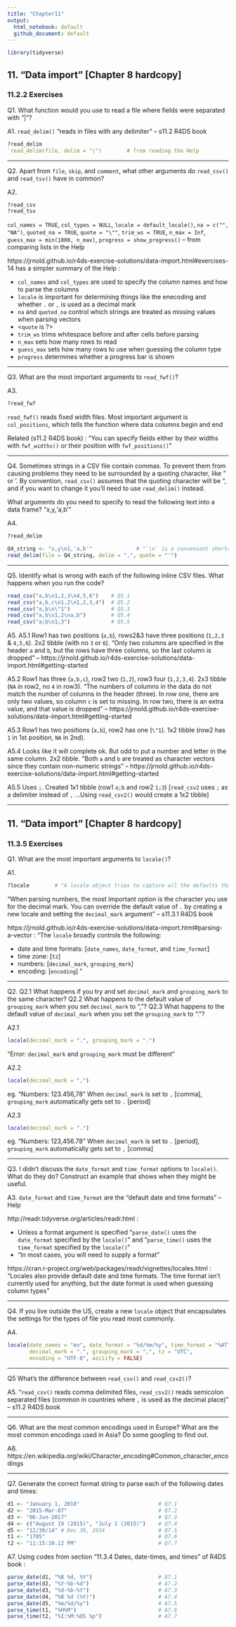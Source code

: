 ```yaml
---
title: "Chapter11"
output:
  html_notebook: default
  github_document: default
---
```


```r
library(tidyverse)
```


## 11. "Data import" [Chapter 8 hardcopy]
### 11.2.2 Exercises

Q1. What function would you use to read a file where fields were separated with “|”?

A1. `read_delim()` "reads in files with any delimiter" -- s11.2 R4DS book
```r
?read_delim
`read_delim(file, delim = "|")        # from reading the Help
```

-----------

Q2. Apart from `file`, `skip`, and `comment`, what other arguments do `read_csv()` and `read_tsv()` have in common?

A2.
```r
?read_csv
?read_tsv
```
`col_names = TRUE`, `col_types = NULL`, `locale = default_locale()`, `na = c("", "NA")`, `quoted_na = TRUE`,
`quote = "\""`, `trim_ws = TRUE`, `n_max = Inf`, `guess_max = min(1000, n_max)`, `progress = show_progress()` -- from comparing lists in the Help

https://jrnold.github.io/r4ds-exercise-solutions/data-import.html#exercises-14 has a simpler summary of the Help :

* `col_names` and `col_types` are used to specify the column names and how to parse the columns
* `locale` is important for determining things like the enecoding and whether `.` or `,` is used as a decimal mark
* `na` and `quoted_na` control which strings are treated as missing values when parsing vectors
* <`quote` is ?>
* `trim_ws` trims whitespace before and after cells before parsing
* `n_max` sets how many rows to read
* `guess_max` sets how many rows to use when guessing the column type
* `progress` determines whether a progress bar is shown

-----------

Q3. What are the most important arguments to `read_fwf()`?

A3.
```r
?read_fwf
```
`read_fwf()` reads fixed width files. Most important argument is `col_positions`, which tells the function where data columns begin and end

Related (s11.2 R4DS book) :
"You can specify fields either by their widths with `fwf_widths()` or their position with `fwf_positions()`"

-----------

Q4.
Sometimes strings in a CSV file contain commas. To prevent them from causing problems they need to be surrounded by a quoting character, like " or '. By convention, `read_csv()` assumes that the quoting character will be ", and if you want to change it you’ll need to use `read_delim()` instead.

What arguments do you need to specify to read the following text into a data frame?
"x,y\n1,'a,b'"

A4.
```r
?read_delim
```

```r
Q4_string <- "x,y\n1,'a,b'"              # "`\n` is a convenient shortcut for adding a new line" -- s11.2 R4DS book
read_delim(file = Q4_string, delim = ",", quote = "'")
```

-----------

Q5.
Identify what is wrong with each of the following inline CSV files. What happens when you run the code?
```r
read_csv("a,b\n1,2,3\n4,5,6")    # Q5.1
read_csv("a,b,c\n1,2\n1,2,3,4")  # Q5.2
read_csv("a,b\n\"1")             # Q5.3
read_csv("a,b\n1,2\na,b")        # Q5.4
read_csv("a;b\n1;3")             # Q5.5
```

A5.
A5.1
Row1 has two positions (`a,b`), rows2&3 have three positions (`1,2,3` & `4,5,6`). 2x2 tibble (with no `3` or `6`).
"Only two columns are specified in the header `a` and `b`, but the rows have three columns, so the last column is dropped" -- https://jrnold.github.io/r4ds-exercise-solutions/data-import.html#getting-started

A5.2
Row1 has three (`a,b,c`), row2 two (`1,2`), row3 four (`1,2,3,4`). 2x3 tibble (`NA` in row2, no `4` in row3).
"The numbers of columns in the data do not match the number of columns in the header (three). In row one, there are only two values, so column `c` is set to missing. In row two, there is an extra value, and that value is dropped" -- https://jrnold.github.io/r4ds-exercise-solutions/data-import.html#getting-started

A5.3
Row1 has two positions (`a,b`), row2 has one (`\"1`). 1x2 tibble (row2 has <int> `1` in 1st position, `NA` in 2nd).

A5.4
Looks like it will complete ok. But odd to put a number and letter in the same column. 2x2 tibble.
"Both `a` and `b` are treated as character vectors since they contain non-numeric strings" -- https://jrnold.github.io/r4ds-exercise-solutions/data-import.html#getting-started

A5.5
Uses `;`. Created 1x1 tibble (row1 `a;b` and row2 `1;3`)
[`read_csv2` uses `;` as a delimiter instead of `,` ...Using `read_csv2()` would create a 1x2 tibble]


-----------

## 11. "Data import" [Chapter 8 hardcopy]
### 11.3.5 Exercises

Q1. What are the most important arguments to `locale()`?

A1.
```r
?locale        # "A locale object tries to capture all the defaults that can vary between countries" -- Help
```
"When parsing numbers, the most important option is the character you use for the decimal mark. You can override the default value of `.` by creating a new locale and setting the `decimal_mark` argument" -- s11.3.1 R4DS book

https://jrnold.github.io/r4ds-exercise-solutions/data-import.html#parsing-a-vector :
"The `locale` broadly controls the following:

* date and time formats: [`date_names`, `date_format`, and `time_format`]
* time zone: [`tz`]
* numbers: [`decimal_mark`, `grouping_mark`]
* encoding: [`encoding`] "

-----------

Q2.
Q2.1 What happens if you try and set `decimal_mark` and `grouping_mark` to the same character?
Q2.2 What happens to the default value of `grouping_mark` when you set `decimal_mark` to “,”?
Q2.3 What happens to the default value of `decimal_mark` when you set the `grouping_mark` to “.”?

A2.1
```r
locale(decimal_mark = ".", grouping_mark = ".")
```
"Error: `decimal_mark` and `grouping_mark` must be different"

A2.2
```r
locale(decimal_mark = ",")
```
eg. "Numbers:  123.456,78"
When `decimal_mark` is set to `,` [comma], `grouping_mark` automatically gets set to `.` [period]

A2.3
```r
locale(decimal_mark = ".")
```
eg. "Numbers:  123,456.78"
When `decimal_mark` is set to `.` [period], `grouping_mark` automatically gets set to `,` [comma]

-----------

Q3.
I didn’t discuss the `date_format` and `time_format` options to `locale()`. What do they do?
Construct an example that shows when they might be useful.

A3.
`date_format` and `time_format` are the "default date and time formats" -- Help

http://readr.tidyverse.org/articles/readr.html :

* Unless a format argument is specified "`parse_date()` uses the `date_format` specified by the `locale()`" and "`parse_time()` uses the `time_format` specified by the `locale()`"
* "In most cases, you will need to supply a format"

https://cran.r-project.org/web/packages/readr/vignettes/locales.html :
"Locales also provide default date and time formats. The time format isn’t currently used for anything, but the date format is used when guessing column types"

-----------

Q4.
If you live outside the US, create a new `locale` object that encapsulates the settings for the types of file you read most commonly.

A4.
```r
locale(date_names = "en", date_format = "%d/%m/%y", time_format = "%AT",
       decimal_mark = ".", grouping_mark = ",", tz = "UTC",
       encoding = "UTF-8", asciify = FALSE)
```

-----------

Q5 What’s the difference between `read_csv()` and `read_csv2()`?

A5.
"`read_csv()` reads comma delimited files, `read_csv2()` reads semicolon separated files (common in countries where `,` is used as the decimal place)" -- s11.2 R4DS book

-----------

Q6.
What are the most common encodings used in Europe? What are the most common encodings used in Asia? Do some googling to find out.

A6.
https://en.wikipedia.org/wiki/Character_encoding#Common_character_encodings

-----------

Q7.
Generate the correct format string to parse each of the following dates and times:
```r
d1 <- "January 1, 2010"                         # Q7.1
d2 <- "2015-Mar-07"                             # Q7.2
d3 <- "06-Jun-2017"                             # Q7.3
d4 <- c("August 19 (2015)", "July 1 (2015)")    # Q7.4
d5 <- "12/30/14" # Dec 30, 2014                 # Q7.5
t1 <- "1705"                                    # Q7.6
t2 <- "11:15:10.12 PM"                          # Q7.7
```

A7.
Using codes from section "11.3.4 Dates, date-times, and times" of R4DS book :
```r
parse_date(d1, "%B %d, %Y")                     # A7.1
parse_date(d2, "%Y-%b-%d")                      # A7.2
parse_date(d3, "%d-%b-%Y")                      # A7.3
parse_date(d4, "%B %d (%Y)")                    # A7.4
parse_date(d5, "%m/%d/%y")                      # A7.5
parse_time(t1, "%H%M")                          # A7.6
parse_time(t2, "%I:%M:%OS %p")                  # A7.7
```
